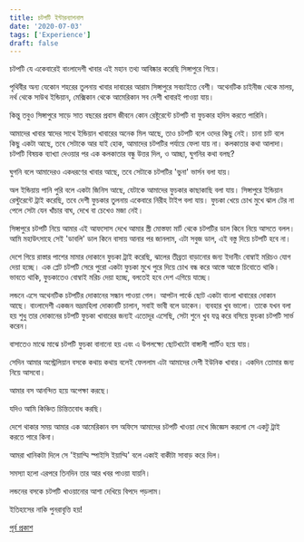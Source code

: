 ```yaml
---
title: চটপটি ইন্টারন্যাশনাল
date: '2020-07-03'
tags: ['Experience']
draft: false
---
```


চটপটি যে একেবারেই বাংলাদেশী খাবার এই মহান তথ্য আবিষ্কার করেছি সিঙ্গাপুরে গিয়ে।

পৃথিবীর অন্য যেকোন শহরের তুলনায় খাবার দাবারের আরাম সিঙ্গাপুরে সবচাইতে বেশী। অথেনটিক চাইনীজ থেকে মালয়, নর্থ থেকে সাউথ ইন্ডিয়ান, মেক্সিকান থেকে আমেরিকান সব দেশী খাবারই পাওয়া যায়।

কিন্তু তবুও সিঙ্গাপুরে সাড়ে সাত বছরের প্রবাস জীবনে কোন রেষ্টুরেন্টে চটপটি বা ফুচকার হদিস করতে পারিনি। 

আমাদের খাবার স্বাদের সাথে ইন্ডিয়ান খাবারের অনেক মিল আছে, তাও চটপটি বলে ওদের কিছু নেই। চানা চাট বলে কিছু একটা আছে, তবে সেটাকে আর যাই হোক, আমাদের চটপটির পর্যায়ে ফেলা যায় না। কলকাতার কথা আলাদা। চটপটি বিষয়ক ব্যাখ্যা দেওয়ার পর এক কলকাতার বন্ধু উত্তর দিল, ও আচ্ছা, ঘুগনির কথা বলছ?

ঘুগনি বলে আমাদেরও একধরণের খাবার আছে, তবে সেটাকে চটপটির 'ভুনা' ভার্সন বলা যায়।

অল ইন্ডিয়ায় পানি পুরি বলে একটা জিনিস আছে, যেটাকে আমাদের ফুচকার কাছাকাছি বলা যায়। সিঙ্গাপুরে ইন্ডিয়ান রেস্টুরেন্টে ট্রাই করেছি, তবে দেশী ফুচকার তুলনায় একেবারে নিরীহ টাইপ বলা যায়। ফুচকা খেয়ে চোখ মুখে ঝাল টের না পেলে সেটা যেন খাঁচার বাঘ, দেখে বা চেখেও মজা নেই।

সিঙ্গাপুরে চটপটি নিয়ে আমার এই আফসোস দেখে আমার স্ত্রী মোস্তফা মার্ট থেকে চটপটির ডাল কিনে নিয়ে আসতে বলল। আমি মহাউৎসাহে সেই 'ডাবলি' ডাল কিনে বাসায় আনার পর জানলাম, এটা সবুজ ডাল, এই বস্তু দিয়ে চটপটি হবে না।

দেশে গিয়ে রাস্তার পাশের মামার দোকানে ফুচকা ট্রাই করেছি, ঝালের তীব্রতা বাড়ানোর জন্য ইদানীং বোম্বাই মরিচও যোগ দেয়া হচ্ছে। এক প্লেট চটপটি সেরে পুরো একটা ফুচকা মুখে পুরে দিয়ে চোখ বন্ধ করে আস্তে আস্তে চিবোতে থাকি। ভাবতে থাকি, ফুচকাতেও বোম্বাই মরিচ দেয়া হচ্ছে, বলতেই হবে দেশ এগিয়ে যাচ্ছে।

লন্ডনে এসে অথেনটিক চটপটির দোকানের সন্ধান পাওয়া গেল। আপটন পার্কে ছোট একটা বাংলা খাবারের দোকান আছে। বাংলাদেশী একজন ভদ্রমহিলা দোকানটি চালান, সবাই ভাবী বলে ডাকেন। ব্যবহার খুব ভালো। তাকে যখন বলা হয় শুধু তার দোকানের চটপটি ফুচকা খাবারের জন্যই এতোদূর এসেছি, সেটা শুনে খুব যত্ন করে বসিয়ে ফুচকা চটপটি সার্ভ করেন।

বাসাতেও মাঝে মাঝে চটপটি ফুচকা বানানো হয় এবং এ উপলক্ষ্যে ছোটখাটো বাঙ্গালী পার্টিও হয়ে যায়।

সেদিন আমার অস্ট্রেলিয়ান বসকে কথায় কথায় বলেই ফেললাম এটা আমাদের দেশী ইউনিক খাবার। একদিন তোমার জন্য নিয়ে আসবো।

আমার বস আনন্দিত হয়ে অপেক্ষা করছে।

যদিও আমি কিঞ্চিত চিন্তিতবোধ করছি।

দেশে থাকার সময় আমার এক আমেরিকান বস অফিসে আমাদের চটপটি খাওয়া দেখে জিজ্ঞেস করলো সে একটু ট্রাই করতে পারে কিনা।

আমরা খানিকটা দিলে সে 'ইয়াম্মি স্পাইসি ইয়াম্মি' বলে একাই বাকীটা সাবাড় করে দিল।

সমস্যা হলো এরপরে তিনদিন তার আর খবর পাওয়া যায়নি।

লন্ডনের বসকে চটপটি খাওয়ানোর আশা দেখিয়ে বিপদে পড়লাম। 

ইতিহাসের নাকি পুনরাবৃত্তি হয়!

[পূর্ব প্রকাশ]()